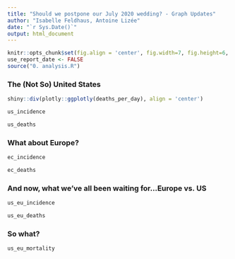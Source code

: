 ```yaml
---
title: "Should we postpone our July 2020 wedding? - Graph Updates"
author: "Isabelle Feldhaus, Antoine Lizée"
date: "`r Sys.Date()`"
output: html_document
---
```


```r
knitr::opts_chunk$set(fig.align = 'center', fig.width=7, fig.height=6, echo=FALSE, message=FALSE, warning=FALSE)
use_report_date <- FALSE
source("0. analysis.R")
```


### The (Not So) United States


```r
shiny::div(plotly::ggplotly(deaths_per_day), align = 'center')
```

```r
us_incidence
```

```r
us_deaths
```


### What about Europe?

```r
ec_incidence
```


```r
ec_deaths
```


### And now, what we've all been waiting for...Europe vs. US

```r
us_eu_incidence
```


```r
us_eu_deaths
```


### So what?

```r
us_eu_mortality
```

